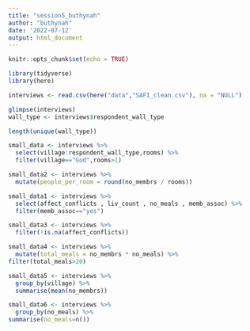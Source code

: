 ---
title: "session5_buthynah"
author: "buthynah"
date: '2022-07-12'
output: html_document
---

```{r setup, include=FALSE}
knitr::opts_chunk$set(echo = TRUE)
```
```{r}
library(tidyverse)
library(here)
```
```{r}
interviews <- read.csv(here("data","SAFI_clean.csv"), na = "NULL")
```
```{r}
glimpse(interviews)
wall_type <- interviews$respondent_wall_type
```


```{r}
length(unique(wall_type))
```
```{r}
small_data <- interviews %>% 
  select(village:respondent_wall_type,rooms) %>% 
  filter(village=="God",rooms>1)
```
```{r}
small_data2 <- interviews %>%
  mutate(people_per_room = round(no_membrs / rooms))
```


```{r}
small_data1 <- interviews %>% 
  select(affect_conflicts , liv_count , no_meals , memb_assoc) %>% 
  filter(memb_assoc=="yes")
```
```{r}
small_data3 <- interviews %>%
  filter(!is.na(affect_conflicts))
```


```{r}
small_data4 <- interviews %>%
  mutate(total_meals = no_membrs * no_meals) %>%
filter(total_meals>20)
```
```{r}
small_data5 <- interviews %>%
  group_by(village) %>%
  summarise(mean(no_membrs))
```

```{r}
small_data6 <- interviews %>%
  group_by(no_meals) %>%
summarise(no_meals=n())
  
```



